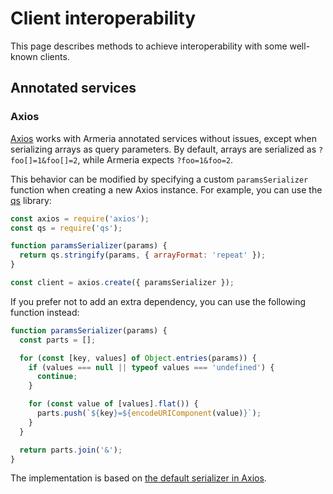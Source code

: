 # Client interoperability

This page describes methods to achieve interoperability with some well-known clients.

## Annotated services

### Axios

[Axios](https://github.com/axios/axios) works with Armeria annotated services without issues, except
when serializing arrays as query parameters. By default, arrays are serialized as `?foo[]=1&foo[]=2`,
while Armeria expects `?foo=1&foo=2`.

This behavior can be modified by specifying a custom `paramsSerializer` function when creating a new
Axios instance. For example, you can use the [qs](https://github.com/ljharb/qs) library:

```javascript
const axios = require('axios');
const qs = require('qs');

function paramsSerializer(params) {
  return qs.stringify(params, { arrayFormat: 'repeat' });
}

const client = axios.create({ paramsSerializer });
```

If you prefer not to add an extra dependency, you can use the following function instead:

```javascript
function paramsSerializer(params) {
  const parts = [];

  for (const [key, values] of Object.entries(params)) {
    if (values === null || typeof values === 'undefined') {
      continue;
    }

    for (const value of [values].flat()) {
      parts.push(`${key}=${encodeURIComponent(value)}`);
    }
  }

  return parts.join('&');
}
```

The implementation is based on [the default serializer in Axios](https://github.com/axios/axios/blob/d99d5faac29899eba68ce671e6b3cbc9832e9ad8/lib/helpers/buildURL.js#L34-L54).
